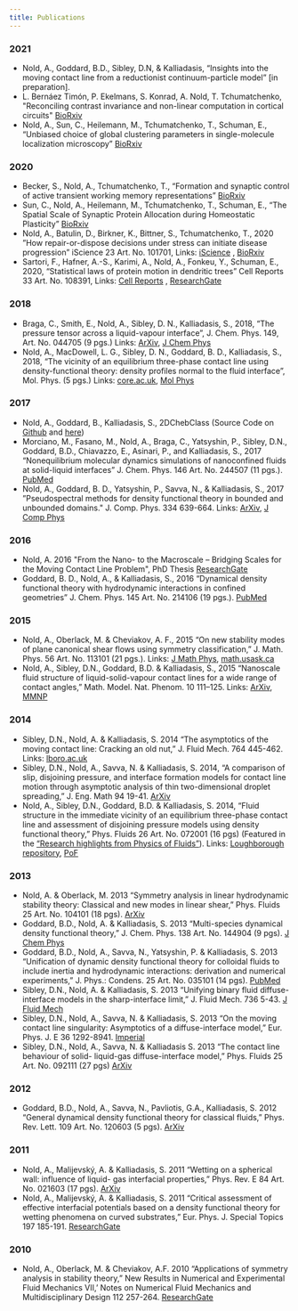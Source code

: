 ```yaml
---
title: Publications
---
```


### 2021

- Nold, A., Goddard, B.D., Sibley, D.N, & Kalliadasis, “Insights into the moving contact line from a reductionist continuum-particle model” [in preparation].
- L. Bernáez Timón, P. Ekelmans, S. Konrad, A. Nold, T. Tchumatchenko, "Reconciling contrast invariance and non-linear computation in cortical circuits" [BioRxiv](https://www.biorxiv.org/content/10.1101/2021.04.23.441165v1)
- Nold, A., Sun, C., Heilemann, M., Tchumatchenko, T., Schuman, E., “Unbiased choice of global clustering parameters in single-molecule localization microscopy” [BioRxiv](https://www.biorxiv.org/content/10.1101/2021.02.22.432198v1)

### 2020

- Becker, S., Nold, A., Tchumatchenko, T., “Formation and synaptic control of active transient working memory representations”
[BioRxiv](https://doi.org/10.1101/2020.08.30.273995)
- Sun, C., Nold, A., Heilemann, M., Tchumatchenko, T., Schuman, E., “The Spatial Scale of Synaptic Protein Allocation during Homeostatic Plasticity”
[BioRxiv](https://doi.org/10.1101/2020.04.29.068833)
- Nold, A., Batulin, D., Birkner, K., Bittner, S., Tchumatchenko, T., 2020 ”How repair-or-dispose
decisions under stress can initiate disease progression” iScience 23 Art. No. 101701, Links: [iScience](https://www.sciencedirect.com/science/article/pii/S2589004220308932) , [BioRxiv](https://www.biorxiv.org/content/10.1101/828053v2)
- Sartori, F., Hafner, A.-S., Karimi, A., Nold, A., Fonkeu, Y., Schuman, E., 2020, “Statistical laws of protein motion in dendritic trees” Cell Reports 33 Art. No. 108391, Links: [Cell Reports](https://www.sciencedirect.com/science/article/pii/S2211124720313802) , [ResearchGate](https://www.researchgate.net/publication/345997208_Statistical_Laws_of_Protein_Motion_in_Neuronal_Dendritic_Trees)

### 2018

- Braga, C., Smith, E., Nold, A., Sibley, D. N., Kalliadasis, S., 2018, “The pressure tensor across a liquid-vapour interface”, J. Chem. Phys. 149, Art. No. 044705 (9 pgs.) Links: [ArXiv](https://arxiv.org/abs/1711.05986), [J Chem Phys](https://aip.scitation.org/doi/full/10.1063/1.5020991)
- Nold, A., MacDowell, L. G., Sibley, D. N., Goddard, B. D., Kalliadasis, S., 2018, “The vicinity of an equilibrium three-phase contact line using density-functional theory: density profiles normal to the fluid interface”, Mol. Phys. (5 pgs.) Links: [core.ac.uk](https://core.ac.uk/download/pdf/288361568.pdf), [Mol Phys](https://www.tandfonline.com/doi/full/10.1080/00268976.2018.1471223)

### 2017

- Nold, A., Goddard, B., Kalliadasis, S., 2DChebClass (Source Code on [Github](https://github.com/NoldAndreas/2DChebClass) and [here](https://129.215.41.53/handle/10283/2647))
- Morciano, M., Fasano, M., Nold, A., Braga, C., Yatsyshin, P., Sibley, D.N., Goddard, B.D., Chiavazzo, E., Asinari, P., and Kalliadasis, S., 2017 “Nonequilibrium molecular dynamics simulations of nanoconfined fluids at solid-liquid interfaces” J. Chem. Phys. 146 Art. No. 244507 (11 pgs.). [PubMed](https://pubmed.ncbi.nlm.nih.gov/28668055/)
- Nold, A., Goddard, B. D., Yatsyshin, P., Savva, N., & Kalliadasis, S., 2017 ”Pseudospectral methods for density functional theory in bounded and unbounded domains." J. Comp. Phys. 334 639-664. Links: [ArXiv](https://arxiv.org/abs/1701.06182), [J Comp Phys](https://www.sciencedirect.com/science/article/pii/S0021999116306775?via%3Dihub)

### 2016

- Nold, A. 2016 "From the Nano- to the Macroscale – Bridging Scales for the Moving Contact Line Problem", PhD Thesis [ResearchGate](https://www.researchgate.net/publication/320111206_From_the_Nano-_to_the_Macroscale_-_Bridging_Scales_for_the_Moving_Contact_Line_Problem)
- Goddard, B. D., Nold, A., & Kalliadasis, S., 2016 “Dynamical density functional theory with hydrodynamic interactions in confined geometries” J. Chem. Phys. 145 Art. No. 214106 (19 pgs.). [PubMed](https://pubmed.ncbi.nlm.nih.gov/28799384/)

### 2015

- Nold, A., Oberlack, M. & Cheviakov, A. F., 2015 “On new stability modes of plane canonical shear flows using symmetry classification,” J. Math. Phys. 56 Art. No. 113101 (21 pgs.).
Links: [J Math Phys](https://aip.scitation.org/doi/full/10.1063/1.4934726), [math.usask.ca](https://math.usask.ca/~shevyakov/publ/papers/2015_Nold_Oberl_Ch__StabModes-inJMP.pdf)
- Nold, A., Sibley, D.N., Goddard, B.D. & Kalliadasis, S., 2015 “Nanoscale fluid structure of liquid-solid-vapour contact lines for a wide range of contact angles,” Math. Model. Nat. Phenom. 10 111–125.
Links: [ArXiv](https://arxiv.org/abs/1503.03232), [MMNP](https://www.mmnp-journal.org/articles/mmnp/abs/2015/04/mmnp201510p111/mmnp201510p111.html)

### 2014

- Sibley, D.N., Nold, A. & Kalliadasis, S. 2014 “The asymptotics of the moving contact line: Cracking an old nut,” J. Fluid Mech. 764 445-462. Links: [lboro.ac.uk](https://repository.lboro.ac.uk/articles/journal_contribution/The_asymptotics_of_the_moving_contact_line_cracking_an_old_nut/9385814)
- Sibley, D.N., Nold, A., Savva, N. & Kalliadasis, S. 2014, “A comparison of slip, disjoining pressure, and interface formation models for contact line motion through asymptotic analysis of thin two-dimensional droplet spreading,” J. Eng. Math 94 19-41. [ArXiv](https://arxiv.org/abs/1307.8022)
- Nold, A., Sibley, D.N., Goddard, B.D. & Kalliadasis, S. 2014, “Fluid structure in the immediate vicinity of an equilibrium three-phase contact line and assessment of disjoining pressure models using density functional theory,” Phys. Fluids 26 Art. No. 072001 (16 pgs) (Featured in the [“Research highlights from Physics of Fluids”](http://aip-info.org/1XPS-2NQ72-FCC9SV1666/cr.aspx)).
Links:
[Loughborough repository](https://repository.lboro.ac.uk/articles/journal_contribution/Fluid_structure_in_the_immediate_vicinity_of_an_equilibrium_three-phase_contact_line_and_assessment_of_disjoining_pressure_models_using_density_functional_theory/9385112), [PoF](https://doi.org/10.1063/1.4886128)

### 2013

- Nold, A. & Oberlack, M. 2013 “Symmetry analysis in linear hydrodynamic stability theory: Classical and new modes in linear shear,” Phys. Fluids 25 Art. No. 104101 (18 pgs). [ArXiv](https://arxiv.org/abs/1310.2650)
- Goddard, B.D., Nold, A. & Kalliadasis, S. 2013 “Multi-species dynamical density functional theory,” J. Chem. Phys. 138 Art. No. 144904 (9 pgs). [J Chem Phys](https://aip.scitation.org/doi/10.1063/1.4800109)
- Goddard, B.D., Nold, A., Savva, N., Yatsyshin, P. & Kalliadasis, S. 2013 “Unification of dynamic density functional theory for colloidal fluids to include inertia and hydrodynamic interactions: derivation and numerical experiments,” J. Phys.: Condens. 25 Art. No. 035101 (14 pgs). [PubMed](https://pubmed.ncbi.nlm.nih.gov/23220969/)
- Sibley, D.N., Nold, A. & Kalliadasis, S. 2013 “Unifying binary fluid diffuse-interface models in the sharp-interface limit,” J. Fluid Mech. 736 5-43. [J Fluid Mech](https://www.cambridge.org/core/journals/journal-of-fluid-mechanics/article/unifying-binary-fluid-diffuseinterface-models-in-the-sharpinterface-limit/E4F41122568DD8A75D5E5CEC24AFC827)
- Sibley, D.N., Nold, A., Savva, N. & Kalliadasis, S. 2013 “On the moving contact line singularity: Asymptotics of a diffuse-interface model,” Eur. Phys. J. E 36 1292-8941. [Imperial](https://www.imperial.ac.uk/media/imperial-college/research-centres-and-groups/complex-multiphase-systems/articles/David_EPJE.pdf)
- Sibley, D.N., Nold, A., Savva, N. & Kalliadasis S. 2013 “The contact line behaviour of solid- liquid-gas diffuse-interface model,” Phys. Fluids 25 Art. No. 092111 (27 pgs) [ArXiv](https://arxiv.org/abs/1310.1255)

### 2012

- Goddard, B.D., Nold, A., Savva, N., Pavliotis, G.A., Kalliadasis, S. 2012 “General dynamical density functional theory for classical fluids,” Phys. Rev. Lett. 109 Art. No. 120603 (5 pgs). [ArXiv](https://arxiv.org/abs/1202.3270)

### 2011

- Nold, A., Malijevský, A. & Kalliadasis, S. 2011 “Wetting on a spherical wall: influence of liquid- gas interfacial properties,” Phys. Rev. E 84 Art. No. 021603 (17 pgs). [ArXiv](https://arxiv.org/abs/1103.6125)
- Nold, A., Malijevský, A. & Kalliadasis, S. 2011 “Critical assessment of effective interfacial potentials based on a density functional theory for wetting phenomena on curved substrates,” Eur. Phys. J. Special Topics 197 185-191. [ResearchGate](https://www.researchgate.net/publication/226758251_Critical_assessment_of_effective_interfacial_potentials_based_on_a_density_functional_theory_for_wetting_phenomena_on_curved_substrates)

### 2010

-  Nold, A., Oberlack, M. & Cheviakov, A.F. 2010 “Applications of symmetry analysis in stability theory,” New Results in Numerical and Experimental Fluid Mechanics VII,’ Notes on Numerical Fluid Mechanics and Multidisciplinary Design 112 257-264. [ResearchGate](https://www.researchgate.net/publication/225394096_Applications_of_Symmetry_Analysis_in_Stability_Theory)
